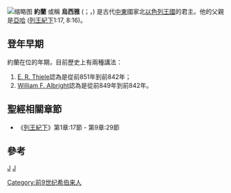 {{unreferenced|time=2017-07-23T10:54:51+00:00}}
[[File:Jehoram_of_Judah.jpg|缩略图]]
'''約蘭''' 或稱 '''烏西雅''' ({{lang-he|יורם }}；{{lang|en|Joram}}，{{bd||？|前842年|catIdx=約蘭}}) 是古代[[中東|中東]]國家北[[以色列王國|以色列王國]]的君主。他的父親是[[亞哈|亞哈]] ([[列王紀下|列王紀下]]1:17, 8:16)。

== 登年早期 ==

約蘭在位的年期，目前歷史上有兩種講法：
# [[E._R._Thiele|E. R. Thiele]]認為是從前851年到前842年；
# [[William_F._Albright|William F. Albright]]認為是從前849年到前842年。

== 聖經相關章節 ==
* 《[[列王紀下|列王紀下]]》第1章:17節 - 第9章:29節

== 參考 ==
<references />

{{leader|父[[亞哈謝_(以色列)|亞哈謝]]|[[以色列王國|以色列國王]]|[[耶戶|耶戶]]}}
{{古以色列国王}}
{{Authority control}}
{{People in the Bible-stub}}

[[category:聖經人物|J]]
[[category:以色列君王|J]]
[[Category:前9世纪希伯来人|Category:前9世纪希伯来人]]